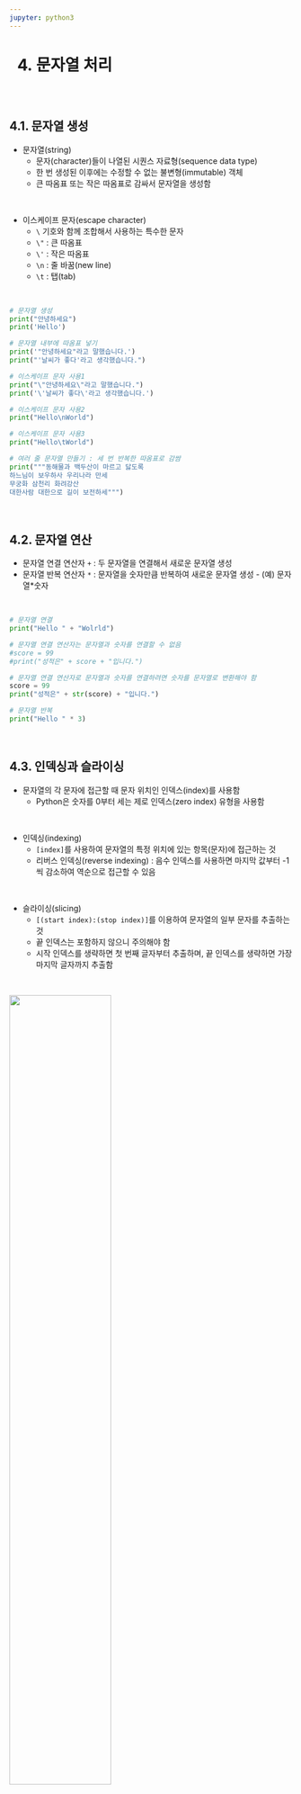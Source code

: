 ```yaml
---
jupyter: python3
---
```


<h1>4. 문자열 처리</h1>
<br>

## 4.1. 문자열 생성
+ 문자열(string)
  + 문자(character)들이 나열된 시퀀스 자료형(sequence data type)
  + 한 번 생성된 이후에는 수정할 수 없는 불변형(immutable) 객체
  + 큰 따옴표 또는 작은 따옴표로 감싸서 문자열을 생성함

<br>

+ 이스케이프 문자(escape character)
  + `\` 기호와 함께 조합해서 사용하는 특수한 문자
  + `\"` : 큰 따옴표
  + `\'` : 작은 따옴표
  + `\n` : 줄 바꿈(new line)
  + `\t` : 탭(tab)

<br>

```python
# 문자열 생성
print("안녕하세요")
print('Hello')
```

```python
# 문자열 내부에 따옴표 넣기
print('"안녕하세요"라고 말했습니다.')
print("'날씨가 좋다'라고 생각했습니다.")
```

```python
# 이스케이프 문자 사용1
print("\"안녕하세요\"라고 말했습니다.")
print('\'날씨가 좋다\'라고 생각했습니다.')
```

```python
# 이스케이프 문자 사용2
print("Hello\nWorld")
```

```python
# 이스케이프 문자 사용3
print("Hello\tWorld")
```

```python
# 여러 줄 문자열 만들기 : 세 번 반복한 따옴표로 감쌈
print("""동해물과 백두산이 마르고 닳도록
하느님이 보우하사 우리나라 만세
무궁화 삼천리 화려강산
대한사람 대한으로 길이 보전하세""")
```

<br>

## 4.2. 문자열 연산
+ 문자열 연결 연산자 `+` : 두 문자열을 연결해서 새로운 문자열 생성
+ 문자열 반복 연산자 `*` : 문자열을 숫자만큼 반복하여 새로운 문자열 생성 - (예) 문자열\*숫자

<br>

```python
# 문자열 연결
print("Hello " + "Wolrld")
```

```python
# 문자열 연결 연산자는 문자열과 숫자를 연결할 수 없음
#score = 99
#print("성적은" + score + "입니다.")
```

```python
# 문자열 연결 연산자로 문자열과 숫자를 연결하려면 숫자를 문자열로 변환해야 함
score = 99
print("성적은" + str(score) + "입니다.")
```

```python
# 문자열 반복
print("Hello " * 3)
```

<br>

## 4.3. 인덱싱과 슬라이싱
+ 문자열의 각 문자에 접근할 때 문자 위치인 인덱스(index)를 사용함
  + Python은 숫자를 0부터 세는 제로 인덱스(zero index) 유형을 사용함

<br>

+ 인덱싱(indexing)
  + `[index]`를 사용하여 문자열의 특정 위치에 있는 항목(문자)에 접근하는 것
  + 리버스 인덱싱(reverse indexing) : 음수 인덱스를 사용하면 마지막 값부터 -1씩 감소하여 역순으로 접근할 수 있음

<br>

+ 슬라이싱(slicing)
  + `[(start index):(stop index)]`를 이용하여 문자열의 일부 문자를 추출하는 것
  + 끝 인덱스는 포함하지 않으니 주의해야 함
  + 시작 인덱스를 생략하면 첫 번째 글자부터 추출하며, 끝 인덱스를 생략하면 가장 마지막 글자까지 추출함

<br>

![](./images/fig4-1.png){width=60%}

<br>

```python
# 문자열 인덱싱1
s = "안녕하세요"
print(s[0])
```

```python
# 문자열 인덱싱2
s = "안녕하세요"
print(s[-1])
```

```python
# 문자열 슬라이싱1
s = "안녕하세요"
print(s[0:2])
```

```python
# 문자열 슬라이싱2
s = "안녕하세요"
print(s[:2])
print(s[2:])
print(s[::2])
```

```python
# 문자열은 불변형 객체이므로 인덱스를 이용한 수정은 불가능함
#s = "안녕하세요"
#s[2:5] = "하십니까"
#print(s)
```

```python
# 문자열을 변경하려면 새로운 문자열을 만들어야 함
s = "안녕하세요"
s = s[:2] + "하십니까"
print(s)
```

```python
# 문자열 거꾸로 출력하기
my_str = "Hello Python!"
print(my_str[::-1])
```

<br>

## 4.4. 문자열 함수
### 4.4.1. 문자열 길이
+ `len()` 함수 : 문자열에 들어있는 문자의 개수(문자열의 길이) 반환

<br>

```python
# 문자열 길이
s = "안녕하세요"
print(len(s))
```

<br>

### 4.4.2. 대소문자 변환
|함수|설명|
|:---:|:------------|
|lower()|문자열의 알파벳을 모두 소문자로 변환|
|upper()|문자열의 알파벳을 모두 대문자로 변환|

<br>

```python
# 대소문자 변환 : 원본은 변하지 않음
s = "Hello Python!"
print(s.lower())
print(s.upper())
print(s)
```

<br>

### 4.4.3. 문자열 찾기
|함수|설명|
|:---:|:------------|
|find()|- 문자열에서 특정 문자열을 왼쪽에서부터 찾아서 인덱스를 반환 <br>- 찾는 문자열이 없으면 -1을 반환|
|rfind()|- 문자열에서 특정 문자열을 오른쪽에서부터 찾아서 인덱스를 반환 <br>- 찾는 문자열이 없으면 -1을 반환|
|count()|- 문자열에서 특정 문자열의 개수를 반환|
|in 연산자|- 문자열 내부에 특정 문자열이 있다면 True, 없다면 False를 반환|

<br>

```python
# 문자열 찾기
s = "Hello! Python is Python"
print(s.find("Python"))
print(s.rfind("Python"))
print(s.count("Python"))
print("Hello" in s)
print("Hi" in s)
```

<br>

#### 4.4.4. 공백 제거 및 문자열 변경
|함수|설명|
|:---:|:------------|
|strip()|문자열 양 옆의 공백이나 특정 문자를 제거|
|rstrip()|문자열 오른쪽의 공백이나 특정 문자를 제거|
|lstrip()|문자열 왼쪽의 공백이나 특정 문자를 제거|
|replace()|특정 문자열을 다른 문자열로 변경|

<br>

```python
# 공백 제거
s = "  Hello Python!  "
print(s)
print(s.strip())
```

```python
# 특정 문자 제거
s = "##100kg, ##200kg"
print(s.rstrip("kg"))
print(s.lstrip("#"))
```

```python
# 문자열 변경
s = "Hello Python!"
print(s.replace("Hello", "Hi"))
```

<br>

#### 4.4.5. 문자열 분리 및 결합
|함수|설명|
|:---:|:------------|
|split()|- 특정문자를 기준으로 문자열을 분리하고 리스트로 반환|
|join()|- 여러 문자열을 모아서 하나의 문자열로 만듬 <br>- 문자열을 구분할 구분자를 지정해야 함|

<br>

```python
# 문자열 분리
s = "Hello Python!"
s.split(" ")
```

```python
# 문자열 결합
lst = ["one", "two", "three"]
print(", ".join(lst))
print(" - ".join(lst))
```

<br>

#### 4.4.6. 문자열 구성 파악
|함수|설명|
|:---:|:------------|
|isdigit()|문자열이 숫자로만 구성되었는지 확인|
|isalpha()|문자열이 알파벳으로만 구성되었는지 확인|
|isalnum()|문자열이 알파벳과 숫자로만 구성되었는지 확인|
|islower()|문자열이 소문자로만 구성되었는지 확인|
|isupper()|문자열이 대문자로만 구성되었는지 확인|
|isspace()|문자열이 공백으로만 구성되었는지 확인|

<br>

```python
# 문자열 구성 파악
print("1234".isdigit())
print("Python".isalpha())
print("pass123".isalnum())
print("hello".islower())
print("HELLO".isupper())
print("     ".isspace())
```

<br>

### 4.4.7. 형 변환
|함수|설명|
|:---:|:------------|
|str()|수를 문자열로 변환|
|int()|정수 형식의 문자열이나 실수를 정수로 변환|
|float()|실수 형식의 문자열이나 정수를 실수로 변환|

<br>

```python
# 형 변환1
a = 1234
#print(a + "kg")
print(str(a) + "kg")
```

```python
# 형 변환2
print(int("1234"))
print(float("3.14"))
```

<br>

### 4.4.8. format() 함수

> "{자료형}".format(인수)

<br>

+ `{}`를 포함한 문자열 뒤에 `.`을 찍고 `format()` 함수를 사용하여 문자열이 출력되는 형식을 지정할 수 있음
  + 앞쪽에 있는 문자열 안의 `{}` 기호가 `format()` 함수의 매개변수로 차례로 대치되면서 숫자가 문자열이 됨
  + `{}` 개수와 `format()` 함수의 매개변수 개수는 반드시 같아야 함
+  f-string이 `format()` 함수보다 간단하고 직관적이므로, 대부분 f-string을 사용함

<br>

+ f-string보다 `format()` 함수를 사용하는 것이 더 좋은 경우
  + 문자열 내용이 너무 많을 때 - 어떤 데이터를 출력하는지 모아서 볼 수 있어 더 유용함
  + 데이터를 리스트에 담아서 사용할 때

<br>

```python
# format() 함수1
print("{}".format(10))
print("{} {}".format(10, 20))
print("{} {} {} {} {}".format(10, 20, 30, 40, 50))
```

```python
# format() 함수2
name = "홍길동"
age = 20
print(f"이름은 {name}이고, 나이는 {age}입니다.")
print("이름은 {}이고, 나이는 {}입니다.".format(name, age))
```

```python
# format() 함수3
a = 4
b = 3.14159265
print("20{:02d}".format(a))                # a 값을 두자리로 출력하되 앞의 빈곳은 0으로 채움
print("{:.3f}".format(b))                  # b 값을 소수점 이하 세자리로 반올림하여 출력
```

```python
# 데이터를 리스트에 담아서 사용할 때는 format() 함수를 사용하는 것이 더 좋음
data = ["별", 2, "M", "Yes"]

# f-string 사용
print(f"이름: {data[0]}, 나이: {data[1]}, 성별: {data[2]}, 중성화 여부: {data[3]}")

# format() 함수 사용
# 전개 연산자 *를 사용하여 리스트 내용을 전개함
print("이름: {}, 나이: {}, 성별: {}, 중성화 여부: {}".format(*data))
```

